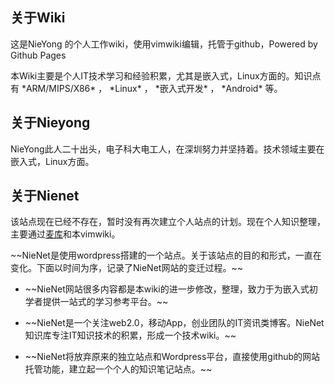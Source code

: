 == 关于Wiki ==
这是NieYong 的个人工作wiki，使用vimwiki编辑，托管于github，Powered by Github Pages

本Wiki主要是个人IT技术学习和经验积累，尤其是嵌入式，Linux方面的。知识点有 *ARM/MIPS/X86* ， *Linux* ， *嵌入式开发* ， *Android* 等。

== 关于Nieyong ==
NieYong此人二十出头，电子科大电工人，在深圳努力并坚持着。技术领域主要在嵌入式，Linux方面。

== 关于Nienet ==
该站点现在已经不存在，暂时没有再次建立个人站点的计划。现在个人知识整理，主要通过[[http://note.sdo.com/u/nienet/ |麦库]]和本vimwiki。

~~NieNet是使用wordpress搭建的一个站点。关于该站点的目的和形式，一直在变化。下面以时间为序，记录了NieNet网站的变迁过程。~~

* ~~NieNet网站很多内容都是本wiki的进一步修改，整理，致力于为嵌入式初学者提供一站式的学习参考平台。~~

* ~~NieNet是一个关注web2.0，移动App，创业团队的IT资讯类博客。NieNet知识库专注IT知识技术的积累，形成一个技术wiki。~~

* ~~NieNet将放弃原来的独立站点和Wordpress平台，直接使用github的网站托管功能，建立起一个个人的知识笔记站点。~~

